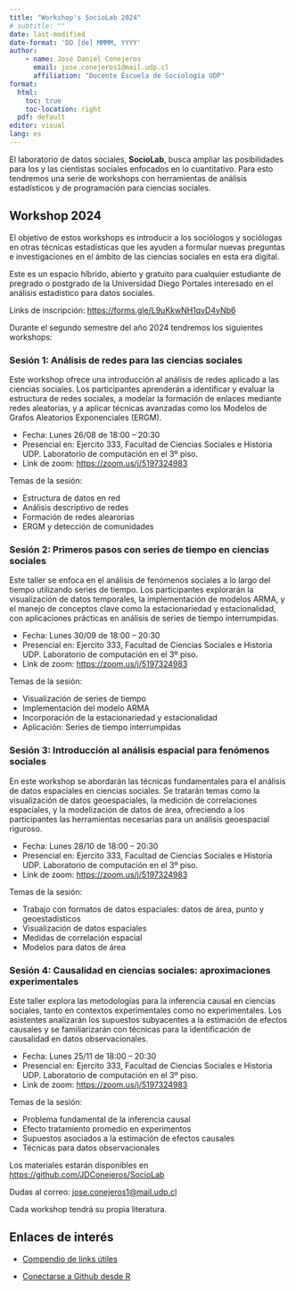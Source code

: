 ```yaml
---
title: "Workshop's SocioLab 2024"
# subtitle: "" 
date: last-modified
date-format: 'DD [de] MMMM, YYYY'
author: 
    - name: José Daniel Conejeros 
      email: jose.conejeros1@mail.udp.cl
      affiliation: "Docente Escuela de Sociología UDP"
format: 
  html: 
    toc: true
    toc-location: right
  pdf: default
editor: visual
lang: es
---
```


<!-- <img src="/Images/logo_sociolab.png" style='width: 200px; position:absolute; top:0; center:0; padding:-25px;'/> <br> -->

El laboratorio de datos sociales, **SocioLab**, busca ampliar las posibilidades para los y las cientistas sociales enfocados en lo cuantitativo. Para esto tendremos una serie de workshops con herramientas de análisis estadísticos y de programación para ciencias sociales.

## Workshop 2024

El objetivo de estos workshops es introducir a los sociólogos y sociólogas en otras técnicas estadísticas que les ayuden a formular nuevas preguntas e investigaciones en el ámbito de las ciencias sociales en esta era digital.

Este es un espacio híbrido, abierto y gratuito para cualquier estudiante de pregrado o postgrado de la Universidad Diego Portales interesado en el análisis estadístico para datos sociales. 

Links de inscripción: <https://forms.gle/L9uKkwNH1qyD4yNb6>

Durante el segundo semestre del año 2024 tendremos los siguientes workshops:

### Sesión 1: Análisis de redes para las ciencias sociales

Este workshop ofrece una introducción al análisis de redes aplicado a las ciencias sociales. Los participantes aprenderán a identificar y evaluar la estructura de redes sociales, a modelar la formación de enlaces mediante redes aleatorias, y a aplicar técnicas avanzadas como los Modelos de Grafos Aleatorios Exponenciales (ERGM).

-   Fecha: Lunes 26/08 de 18:00 – 20:30
-   Presencial en: Ejercito 333, Facultad de Ciencias Sociales e Historia UDP. Laboratorio de computación en el 3º piso.
-   Link de zoom: <https://zoom.us/j/5197324983>

Temas de la sesión:

-   Estructura de datos en red
-   Análisis descriptivo de redes
-   Formación de redes alearorias
-   ERGM y detección de comunidades

### Sesión 2: Primeros pasos con series de tiempo en ciencias sociales

Este taller se enfoca en el análisis de fenómenos sociales a lo largo del tiempo utilizando series de tiempo. Los participantes explorarán la visualización de datos temporales, la implementación de modelos ARMA, y el manejo de conceptos clave como la estacionariedad y estacionalidad, con aplicaciones prácticas en análisis de series de tiempo interrumpidas.

-   Fecha: Lunes 30/09 de 18:00 – 20:30
-   Presencial en: Ejercito 333, Facultad de Ciencias Sociales e Historia UDP. Laboratorio de computación en el 3º piso.
-   Link de zoom: <https://zoom.us/j/5197324983>

Temas de la sesión:

-   Visualización de series de tiempo
-   Implementación del modelo ARMA
-   Incorporación de la estacionariedad y estacionalidad
-   Aplicación: Series de tiempo interrumpidas

### Sesión 3: Introducción al análisis espacial para fenómenos sociales

En este workshop se abordarán las técnicas fundamentales para el análisis de datos espaciales en ciencias sociales. Se tratarán temas como la visualización de datos geoespaciales, la medición de correlaciones espaciales, y la modelización de datos de área, ofreciendo a los participantes las herramientas necesarias para un análisis geoespacial riguroso.

-   Fecha: Lunes 28/10 de 18:00 – 20:30
-   Presencial en: Ejercito 333, Facultad de Ciencias Sociales e Historia UDP. Laboratorio de computación en el 3º piso.
-   Link de zoom: <https://zoom.us/j/5197324983>

Temas de la sesión:

-   Trabajo con formatos de datos espaciales: datos de área, punto y geoestadísticos
-   Visualización de datos espaciales
-   Medidas de correlación espacial
-   Modelos para datos de área

### Sesión 4: Causalidad en ciencias sociales: aproximaciones experimentales

Este taller explora las metodologías para la inferencia causal en ciencias sociales, tanto en contextos experimentales como no experimentales. Los asistentes analizarán los supuestos subyacentes a la estimación de efectos causales y se familiarizarán con técnicas para la identificación de causalidad en datos observacionales.

-   Fecha: Lunes 25/11 de 18:00 – 20:30
-   Presencial en: Ejercito 333, Facultad de Ciencias Sociales e Historia UDP. Laboratorio de computación en el 3º piso.
-   Link de zoom: <https://zoom.us/j/5197324983>

Temas de la sesión:

-   Problema fundamental de la inferencia causal
-   Efecto tratamiento promedio en experimentos
-   Supuestos asociados a la estimación de efectos causales
-   Técnicas para datos observacionales

Los materiales estarán disponibles en <https://github.com/JDConejeros/SocioLab>

Dudas al correo: [jose.conejeros1\@mail.udp.cl](jose.conejeros1@mail.udp.cl)

Cada workshop tendrá su propia literatura.

## Enlaces de interés

-   [Compendio de links útiles](https://www.lecy.info/r-for-public-policy)

-   [Conectarse a Github desde R](https://happygitwithr.com/rstudio-git-github.html#clone-the-new-github-repository-to-your-computer-via-rstudio)
